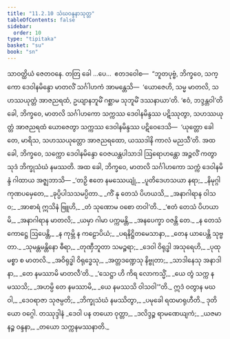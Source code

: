 ```yaml
---
title: "11.2.10 သံဃဝန္ဒနာသုတ္တ"
tableOfContents: false
sidebar:
  order: 10
type: "tipitaka"
basket: "su"
book: "sn"
---
```



<DynamicBreadcrumb />

<Division number="266" book="sn" e="ch" v="18" p="319">

<Paragraph number="1671" book="sn">
သာဝတ္ထိယံ ဇေတဝနေ. တတြ ခေါ …ပေ…  ဧတဒဝေါစ—  “ဘူတပုဗ္ဗံ, ဘိက္ခဝေ, သက္ကော ဒေဝါနမိန္ဒော မာတလိံ သင်္ဂါဟကံ အာမန္တေသိ—  ‘ယောဇေဟိ, သမ္မ မာတလိ, သဟဿယုတ္တံ အာဇညရထံ, ဥယျာနဘူမိံ ဂစ္ဆာမ သုဘူမိံ ဒဿနာယာ’တိ. ‘ဧဝံ, ဘဒ္ဒန္တဝါ’တိ ခေါ, ဘိက္ခဝေ, မာတလိ သင်္ဂါဟကော သက္ကဿ ဒေဝါနမိန္ဒဿ ပဋိဿုတွာ, သဟဿယုတ္တံ အာဇညရထံ ယောဇေတွာ သက္ကဿ ဒေဝါနမိန္ဒဿ ပဋိဝေဒေသိ—  ‘ယုတ္တော ခေါ တေ, မာရိသ, သဟဿယုတ္တော အာဇညရထော, ယဿဒါနိ ကာလံ မညသီ’တိ. အထ ခေါ, ဘိက္ခဝေ, သက္ကော ဒေဝါနမိန္ဒော ဝေဇယန္တပါသာဒါ ဩရောဟန္တော အဉ္ဇလိံ ကတွာ သုဒံ ဘိက္ခုသံဃံ နမဿတိ. အထ ခေါ, ဘိက္ခဝေ, မာတလိ သင်္ဂါဟကော သက္ကံ ဒေဝါနမိန္ဒံ ဂါထာယ အဇ္ဈဘာသိ—
</Paragraph>

<Paragraph number="1672" type="verses" book="sn">
_‘တဉှိ ဧတေ နမဿေယျုံ,_  
_ပူတိဒေဟသယာ နရာ;_  
_နိမုဂ္ဂါ ကုဏပမှေတေ,_  
_ခုပ္ပိပါသသမပ္ပိတာ._  

</Paragraph>

<Paragraph number="1673" type="verses" book="sn">
_ကိံ နု တေသံ ပိဟယသိ,_  
_အနာဂါရာန ဝါသဝ;_  
_အာစာရံ ဣသိနံ ဗြူဟိ,_  
_တံ သုဏောမ ဝစော တဝါ’တိ._  

</Paragraph>

<Paragraph number="1674" type="verses" book="sn">
_‘ဧတံ တေသံ ပိဟယာမိ,_  
_အနာဂါရာန မာတလိ;_  
_ယမှာ ဂါမာ ပက္ကမန္တိ,_  
_အနပေက္ခာ ဝဇန္တိ တေ._  

</Paragraph>

<Paragraph number="1675" type="verses" book="sn">
_န တေသံ ကောဋ္ဌေ ဩပေန္တိ,_  
_န ကုမ္ဘိ န ကဠောပိယံ;_  
_ပရနိဋ္ဌိတမေသာနာ,_  
_တေန ယာပေန္တိ သုဗ္ဗတာ._  

</Paragraph>

<Paragraph number="1676" type="verses" book="sn">
_သုမန္တမန္တိနော ဓီရာ,_  
_တုဏှီဘူတာ သမဉ္စရာ;_  
_ဒေဝါ ဝိရုဒ္ဓါ အသုရေဟိ,_  
_ပုထု မစ္စာ စ မာတလိ._  

</Paragraph>

<Paragraph number="1677" type="verses" book="sn">
_အဝိရုဒ္ဓါ ဝိရုဒ္ဓေသု,_  
_အတ္တဒဏ္ဍေသု နိဗ္ဗုတာ;_  
_သာဒါနေသု အနာဒါနာ,_  
_တေ နမဿာမိ မာတလီ’တိ._  

</Paragraph>

<Paragraph number="1678" type="verses" book="sn">
_‘သေဋ္ဌာ ဟိ ကိရ လောကသ္မိံ,_  
_ယေ တွံ သက္က နမဿသိ;_  
_အဟမ္ပိ တေ နမဿာမိ,_  
_ယေ နမဿသိ ဝါသဝါ’”တိ._  

</Paragraph>

<Paragraph number="1679" type="verses" book="sn">
ဣဒံ ဝတွာန မဃဝါ,_  
_ဒေဝရာဇာ သုဇမ္ပတိ;_  
_ဘိက္ခုသံဃံ နမဿိတွာ,_  
_ပမုခေါ ရထမာရုဟီတိ._  


</Paragraph>
</Division>

<Paragraph number="1680" type="center" book="sn">
ဒုတိယော ဝဂ္ဂေါ.



</Paragraph>

<Paragraph number="1681" type="center" book="sn">
တဿုဒ္ဒါနံ


</Paragraph>

<Paragraph number="1682" type="verses" book="sn">
_ဒေဝါ ပန တယော ဝုတ္တာ,_  
_ဒလိဒ္ဒဉ္စ ရာမဏေယျကံ;_  
_ယဇမာနဉ္စ ဝန္ဒနာ,_  
_တယော သက္ကနမဿနာတိ._
</Paragraph>